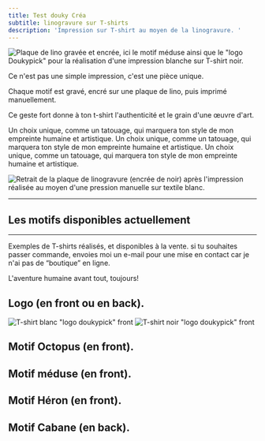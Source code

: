 ```yaml
---
title: Test douky Créa
subtitle: linogravure sur T-shirts
description: 'Impression sur T-shirt au moyen de la linogravure. '
---
```


<Image alignment="left" width="md" src="/images/creations/PXL_20250720_160548636~2.jpg" border={true} alt="Plaque de lino gravée et encrée, ici le motif méduse ainsi que le &#x22;logo Doukypick&#x22; pour la réalisation d'une impression blanche sur T-shirt noir. " />

Ce n'est pas une simple impression, c'est une pièce unique.

Chaque motif est gravé, encré sur une plaque de lino, puis imprimé manuellement.

Ce geste fort donne à ton t-shirt l'authenticité et le grain d'une œuvre d'art.

Un choix unique, comme un tatouage, qui marquera ton style de mon empreinte humaine et artistique.
Un choix unique, comme un tatouage, qui marquera ton style de mon empreinte humaine et artistique.
Un choix unique, comme un tatouage, qui marquera ton style de mon empreinte humaine et artistique.

<Image alignment="" width="full" src="/images/creations/Screenshot_20251006-165558.png" alt="Retrait de la plaque de linogravure (encrée de noir) après l'impression réalisée au moyen d'une pression manuelle sur textile blanc." border={true} />

***

## Les motifs disponibles actuellement

<Gallery src="src/content/galleries/creations/motifs-linogravure.json" />

***

Exemples de T-shirts réalisés, et disponibles à la vente. si tu souhaites passer commande, envoies moi un e-mail pour une mise en contact car je n'ai pas de “boutique” en ligne.

L'aventure humaine avant tout, toujours!

## Logo (en front ou en back).

<Image alignment="left" width="sm" src="/images/creations/t-shirts/logo/Face.jpg" alt="T-shirt blanc &#x22;logo doukypick&#x22; front " border={true} />

<Image alignment="center" width="sm" src="/images/creations/t-shirts/logo/dos-tshirt-noir.jpg" alt="T-shirt noir &#x22;logo doukypick&#x22; front " border={true} />

## Motif Octopus (en front).

<Gallery src="src/content/galleries/creations/t-shirts/octopus.json" />

## Motif méduse (en front).

<Gallery src="src/content/galleries/creations/t-shirts/meduse.json" />

## Motif Héron (en front).

<Gallery src="src/content/galleries/creations/t-shirts/heron.json" />

## Motif Cabane (en back).

<Gallery src="src/content/galleries/creations/t-shirts/cabane.json" />
